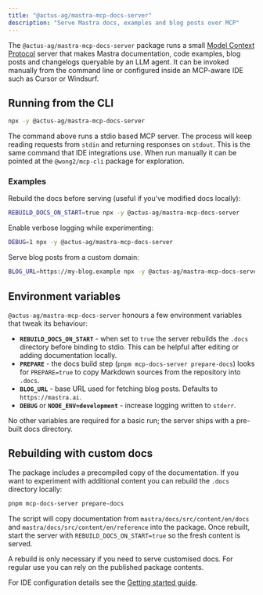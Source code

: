 ```yaml
---
title: "@actus-ag/mastra-mcp-docs-server"
description: "Serve Mastra docs, examples and blog posts over MCP"
---
```


The `@actus-ag/mastra-mcp-docs-server` package runs a small [Model Context
Protocol](https://github.com/modelcontextprotocol/mcp) server that makes
Mastra documentation, code examples, blog posts and changelogs
queryable by an LLM agent. It can be invoked manually from the command
line or configured inside an MCP-aware IDE such as Cursor or Windsurf.

## Running from the CLI

```bash
npx -y @actus-ag/mastra-mcp-docs-server
```

The command above runs a stdio based MCP server. The process will keep
reading requests from `stdin` and returning responses on `stdout`. This
is the same command that IDE integrations use. When run manually it can
be pointed at the `@wong2/mcp-cli` package for exploration.

### Examples

Rebuild the docs before serving (useful if you've modified docs locally):

```bash
REBUILD_DOCS_ON_START=true npx -y @actus-ag/mastra-mcp-docs-server
```

Enable verbose logging while experimenting:

```bash
DEBUG=1 npx -y @actus-ag/mastra-mcp-docs-server
```

Serve blog posts from a custom domain:

```bash
BLOG_URL=https://my-blog.example npx -y @actus-ag/mastra-mcp-docs-server
```

## Environment variables

`@actus-ag/mastra-mcp-docs-server` honours a few environment variables that tweak
its behaviour:

- **`REBUILD_DOCS_ON_START`** - when set to `true` the server rebuilds
  the `.docs` directory before binding to stdio. This can be helpful
  after editing or adding documentation locally.
- **`PREPARE`** - the docs build step (`pnpm mcp-docs-server
prepare-docs`) looks for `PREPARE=true` to copy Markdown sources from
  the repository into `.docs`.
- **`BLOG_URL`** - base URL used for fetching blog posts.
  Defaults to `https://mastra.ai`.
- **`DEBUG`** or **`NODE_ENV=development`** - increase logging written
  to `stderr`.

No other variables are required for a basic run; the server ships with a
pre-built docs directory.

## Rebuilding with custom docs

The package includes a precompiled copy of the documentation. If you
want to experiment with additional content you can rebuild the
`.docs` directory locally:

```bash
pnpm mcp-docs-server prepare-docs
```

The script will copy documentation from
`mastra/docs/src/content/en/docs` and
`mastra/docs/src/content/en/reference` into the package. Once rebuilt,
start the server with `REBUILD_DOCS_ON_START=true` so the fresh content
is served.

A rebuild is only necessary if you need to serve customised docs. For
regular use you can rely on the published package contents.

For IDE configuration details see the
[Getting started guide](/docs/getting-started/mcp-docs-server).
